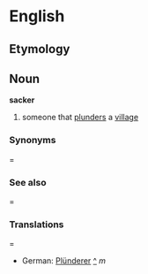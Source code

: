 =English=
==Etymology==
==Noun==
'''sacker'''

# someone that [[plunder|plunders]] a [[village]]

===Synonyms====

===See also====

===Translations====
*German: [[Plünderer]] [[:de:Plünderer|^]] ''m''
